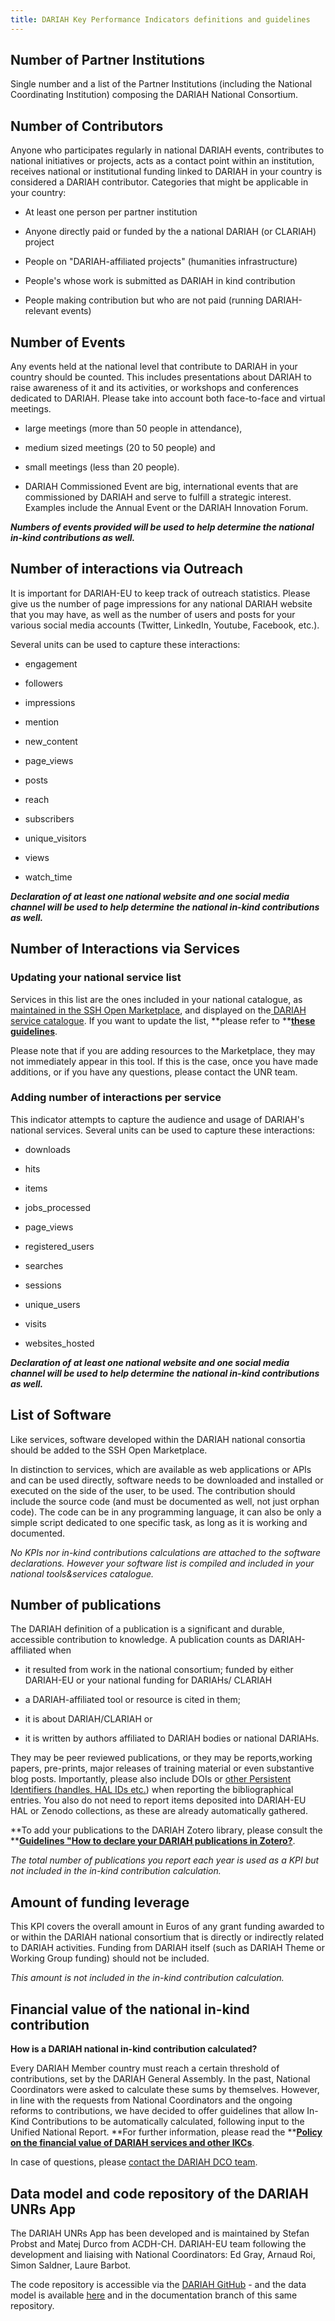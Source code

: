 ```yaml
---
title: DARIAH Key Performance Indicators definitions and guidelines
---
```

## Number of Partner Institutions

Single number and a list of the Partner Institutions (including the National Coordinating Institution) composing the DARIAH National Consortium.

## Number of Contributors

Anyone who participates regularly in national DARIAH events, contributes to national initiatives or projects, acts as a contact point within an institution, receives national or institutional funding linked to DARIAH in your country is considered a DARIAH contributor. Categories that might be applicable in your country:

* At least one person per partner institution

* Anyone directly paid or funded by the a national DARIAH (or CLARIAH) project

* People on "DARIAH-affiliated projects" (humanities infrastructure)

* People's whose work is submitted as DARIAH in kind contribution

* People making contribution but who are not paid (running DARIAH-relevant events)

## Number of Events

Any events held at the national level that contribute to DARIAH in your country should be counted. This includes presentations about DARIAH to raise awareness of it and its activities, or workshops and conferences dedicated to DARIAH. Please take into account both face-to-face and virtual meetings.

* large meetings (more than 50 people in attendance),

* medium sized meetings (20 to 50 people) and

* small meetings (less than 20 people).

* DARIAH Commissioned Event are big, international events that are commissioned by DARIAH and serve to fulfill a strategic interest. Examples include the Annual Event or the DARIAH Innovation Forum.

***Numbers of events provided will be used to help determine the national in-kind contributions as well.***

## Number of interactions via Outreach

It is important for DARIAH-EU to keep track of outreach statistics. Please give us the number of page impressions for any national DARIAH website that you may have, as well as the number of users and posts for your various social media accounts (Twitter, LinkedIn, Youtube, Facebook, etc.).

Several units can be used to capture these interactions:

* engagement

* followers

* impressions

* mention

* new\_content

* page\_views

* posts

* reach

* subscribers

* unique\_visitors

* views

* watch\_time

***Declaration of at least one national website and one social media channel will be used to help determine the national in-kind contributions as well.***

## Number of Interactions via Services

### Updating your national service list

Services in this list are the ones included in your national catalogue, as[ maintained in the SSH Open Marketplace](https://marketplace.sshopencloud.eu/search?f.keyword=DARIAH+Resource), and displayed on the[ DARIAH service catalogue](https://www.dariah.eu/tools-services/tools-and-services/). If you want to update the list, **please refer to **[**these guidelines**](https://drive.google.com/file/d/10tGdjKY8XC3TkNnVD_svl9_VrPoWTBWw/view).

Please note that if you are adding resources to the Marketplace, they may not immediately appear in this tool. If this is the case, once you have made additions, or if you have any questions, please contact the UNR team.

### Adding number of interactions per service

This indicator attempts to capture the audience and usage of DARIAH's national services. Several units can be used to capture these interactions:

* downloads

* hits

* items

* jobs\_processed

* page\_views

* registered\_users

* searches

* sessions

* unique\_users

* visits

* websites\_hosted

***Declaration of at least one national website and one social media channel will be used to help determine the national in-kind contributions as well.***

## List of Software

Like services, software developed within the DARIAH national consortia should be added to the SSH Open Marketplace.

In distinction to services, which are available as web applications or APIs and can be used directly, software needs to be downloaded and installed or executed on the side of the user, to be used. The contribution should include the source code (and must be documented as well, not just orphan code). The code can be in any programming language, it can also be only a simple script dedicated to one specific task, as long as it is working and documented.

*No KPIs nor in-kind contributions calculations are attached to the software declarations. However your software list is compiled and included in your national tools\&services catalogue.*

## Number of publications

The DARIAH definition of a publication is a significant and durable, accessible contribution to knowledge. A publication counts as DARIAH-affiliated when

* it resulted from work in the national consortium; funded by either DARIAH-EU or your national funding for DARIAHs/ CLARIAH

* a DARIAH-affiliated tool or resource is cited in them;

* it is about DARIAH/CLARIAH or

* it is written by authors affiliated to DARIAH bodies or national DARIAHs.

They may be peer reviewed publications, or they may be reports,working papers, pre-prints, major releases of training material or even substantive blog posts. Importantly, please also include DOIs or [other Persistent Identifiers (handles, HAL IDs etc.](https://project-thor.readme.io/docs/project-glossary)) when reporting the bibliographical entries. You also do not need to report items deposited into DARIAH-EU HAL or Zenodo collections, as these are already automatically gathered.

**To add your publications to the DARIAH Zotero library, please consult the **[**Guidelines "How to declare your DARIAH publications in Zotero?**](https://drive.google.com/file/d/1ghBEwE6d3xJU8urxO1djhhdieiM9qOY2/view?usp=sharing).

*The total number of publications you report each year is used as a KPI but not included in the in-kind contribution calculation.*

## Amount of funding leverage

This KPI covers the overall amount in Euros of any grant funding awarded to or within the DARIAH national consortium that is directly or indirectly related to DARIAH activities. Funding from DARIAH itself (such as DARIAH Theme or Working Group funding) should not be included.

*This amount is not included in the in-kind contribution calculation.*

## Financial value of the national in-kind contribution

**How is a DARIAH national in-kind contribution calculated?**

Every DARIAH Member country must reach a certain threshold of contributions, set by the DARIAH General Assembly. In the past, National Coordinators were asked to calculate these sums by themselves. However, in line with the requests from National Coordinators and the ongoing reforms to contributions, we have decided to offer guidelines that allow In-Kind Contributions to be automatically calculated, following input to the Unified National Report. **For further information, please read the **[**Policy on the financial value of DARIAH services and other IKCs**](https://docs.google.com/document/d/1A482x5XHwOsEZlmOcn5hw7lHy9muKMfeNs_T5BzQ4II/edit).

In case of questions, please [contact the DARIAH DCO team](/contact).

## Data model and code repository of the DARIAH UNRs App

The DARIAH UNRs App has been developed and is maintained by Stefan Probst and Matej Durco from ACDH-CH. DARIAH-EU team following the development and liaising with National Coordinators: Ed Gray, Arnaud Roi, Simon Saldner, Laure Barbot.

The code repository is accessible via the [DARIAH GitHub](https://github.com/DARIAH-ERIC/dariah-unr) - and the data model is available [here](/documentation/data-model) and in the documentation branch of this same repository.
